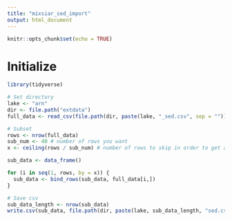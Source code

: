 ```yaml
---
title: "mixsiar_sed_import"
output: html_document
---
```


```r
knitr::opts_chunk$set(echo = TRUE)
```

# Initialize

```r
library(tidyverse)
```


```r
# Set directory
lake <- "arn"
dir <- file.path("extdata")
full_data <- read_csv(file.path(dir, paste(lake, "_sed.csv", sep = "")))
```

```r
# Subset
rows <- nrow(full_data) 
sub_num <- 40 # number of rows you want
x <- ceiling(rows / sub_num) # number of rows to skip in order to get a total of <40

sub_data <- data_frame()

for (i in seq(1, rows, by = x)) {
  sub_data <- bind_rows(sub_data, full_data[i,])
}
```

```r
# Save csv
sub_data_length <- nrow(sub_data)
write.csv(sub_data, file.path(dir, paste(lake, sub_data_length, "sed.csv", sep = "_")))
```


